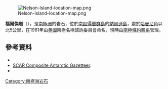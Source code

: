 [[Image:Nelson-Island-location-map.png|thumb]]

{{coord|62|15|45|S|59|13|55|W|source:GNIS|display=title}}

'''福爾傑岩'''（{{lang-en|Folger Rock}}），是[[南極洲|南極洲]]的岩石，位於[[南設得蘭群島|南設得蘭群島]]的[[納爾遜島|納爾遜島]]，處於[[哈曼尼角|哈曼尼角]]以北5公里，在1961年由[[英國|英國]]南極名稱諮詢委員會命名，現時由[[南極條約體系|南極條約體系]]管理。

==參考資料==

*{{cite gnis | type = antarid | id = 5096| name = Folger Rock | accessdate = 2012-03-29}}
* [http://data.aad.gov.au/aadc/gaz/scar/ SCAR Composite Antarctic Gazetteer]{{WebCite|url=https://www.webcitation.org/5ug2CfC7m?url=http://data.aad.gov.au/aadc/gaz/scar/ |date=20101202140255 |dateformat=iso }}.
*{{usgs-gazetteer|id=5096}}

{{南设得兰群岛}}

{{Antarctica-geo-stub}}

[[Category:南極洲岩石|Category:南極洲岩石]]